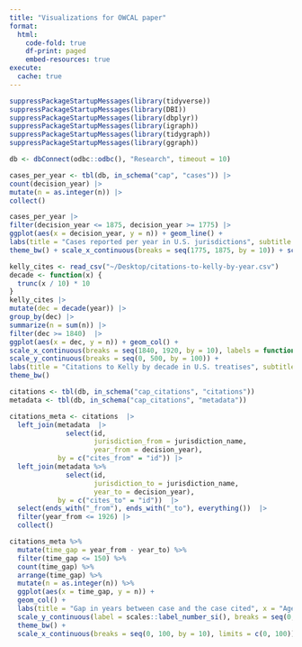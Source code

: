 ```yaml
---
title: "Visualizations for OWCAL paper"
format: 
  html:
    code-fold: true
    df-print: paged
    embed-resources: true
execute:
  cache: true
---
```


```r
suppressPackageStartupMessages(library(tidyverse))
suppressPackageStartupMessages(library(DBI))
suppressPackageStartupMessages(library(dbplyr))
suppressPackageStartupMessages(library(igraph))
suppressPackageStartupMessages(library(tidygraph))
suppressPackageStartupMessages(library(ggraph))
```


```r
db <- dbConnect(odbc::odbc(), "Research", timeout = 10)

cases_per_year <- tbl(db, in_schema("cap", "cases")) |>
count(decision_year) |>
mutate(n = as.integer(n)) |>
collect()
```

```r
cases_per_year |>
filter(decision_year <= 1875, decision_year >= 1775) |>
ggplot(aes(x = decision_year, y = n)) + geom_line() +
labs(title = "Cases reported per year in U.S. jurisdictions", subtitle = "Cases digitized in Caselaw Access Project", caption = "Legal Modernism project", x = NULL, y = "Cases reported") + 
theme_bw() + scale_x_continuous(breaks = seq(1775, 1875, by = 10)) + scale_y_continuous(labels = scales::comma, breaks = seq(0, 12000, by = 1000))
```

```r
kelly_cites <- read_csv("~/Desktop/citations-to-kelly-by-year.csv")
decade <- function(x) {
  trunc(x / 10) * 10
}
kelly_cites |>
mutate(dec = decade(year)) |>
group_by(dec) |>
summarize(n = sum(n)) |>
filter(dec >= 1840)  |>
ggplot(aes(x = dec, y = n)) + geom_col() +
scale_x_continuous(breaks = seq(1840, 1920, by = 10), labels = function(x) {str_c(x, "s")}) + 
scale_y_continuous(breaks = seq(0, 500, by = 100)) +
labs(title = "Citations to Kelly by decade in U.S. treatises", subtitle = "These citations were to 'Kelly' and not to the official 'Ga.' reporter", caption = "Legal Modernism project", x = NULL, y = "Nymber of citations") + 
theme_bw()
```


```r
citations <- tbl(db, in_schema("cap_citations", "citations"))
metadata <- tbl(db, in_schema("cap_citations", "metadata"))

citations_meta <- citations  |>
  left_join(metadata  |>
              select(id, 
                     jurisdiction_from = jurisdiction_name,
                     year_from = decision_year),
            by = c("cites_from" = "id")) |>
  left_join(metadata %>%
              select(id, 
                     jurisdiction_to = jurisdiction_name,
                     year_to = decision_year),
            by = c("cites_to" = "id"))  |> 
  select(ends_with("_from"), ends_with("_to"), everything())  |>
  filter(year_from <= 1926) |>
  collect()
```

```r
citations_meta %>% 
  mutate(time_gap = year_from - year_to) %>% 
  filter(time_gap <= 150) %>% 
  count(time_gap) %>% 
  arrange(time_gap) %>% 
  mutate(n = as.integer(n)) %>% 
  ggplot(aes(x = time_gap, y = n)) +
  geom_col() +
  labs(title = "Gap in years between case and the case cited", x = "Age of citation", y = "Number of citations", caption = "Legal Modernism project", subtitle = "Cases before 1926 citing other cases, as detected by the Caselaw Access Project") +
  scale_y_continuous(label = scales::label_number_si(), breaks = seq(0, 300e3, by = 50e3)) +
  theme_bw() +
  scale_x_continuous(breaks = seq(0, 100, by = 10), limits = c(0, 100))  
```
